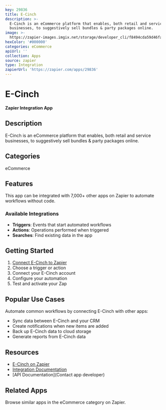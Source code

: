 ```yaml
---
key: 29836
title: E-Cinch
description: >-
  E-Cinch is an eCommerce platform that enables, both retail and service
  businesses, to suggestively sell bundles & party packages online.
image: >-
  https://zapier-images.imgix.net/storage/developer_cli/f8494cda59d46fafa95888303dac97ab.png?auto=format%2Ccompress&ixlib=python-3.0.0&q=50
hexColor: '#000000'
categories: eCommerce
apiUrl: ''
collection: Apps
source: zapier
type: Integration
zapierUrl: 'https://zapier.com/apps/29836'
---
```

# E-Cinch

**Zapier Integration App**

## Description

E-Cinch is an eCommerce platform that enables, both retail and service businesses, to suggestively sell bundles & party packages online.

## Categories

eCommerce

## Features

This app can be integrated with 7,000+ other apps on Zapier to automate workflows without code.

### Available Integrations

- **Triggers**: Events that start automated workflows
- **Actions**: Operations performed when triggered
- **Searches**: Find existing data in the app

## Getting Started

1. [Connect E-Cinch to Zapier](https://zapier.com/apps/29836)
2. Choose a trigger or action
3. Connect your E-Cinch account
4. Configure your automation
5. Test and activate your Zap

## Popular Use Cases

Automate common workflows by connecting E-Cinch with other apps:

- Sync data between E-Cinch and your CRM
- Create notifications when new items are added
- Back up E-Cinch data to cloud storage
- Generate reports from E-Cinch data

## Resources

- [E-Cinch on Zapier](https://zapier.com/apps/29836)
- [Integration Documentation](https://zapier.com/apps/29836/integrations)
- [API Documentation](Contact app developer)

## Related Apps

Browse similar apps in the eCommerce category on Zapier.
